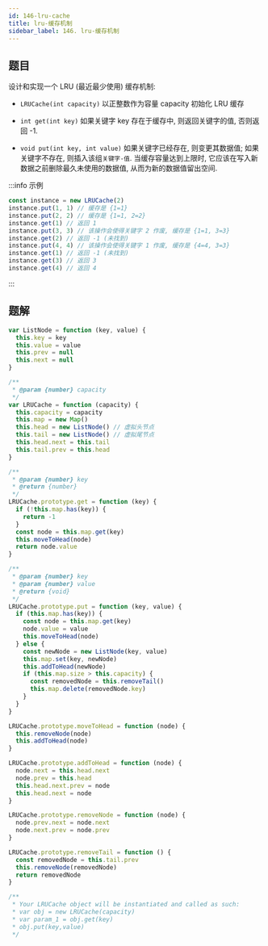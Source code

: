 ```yaml
---
id: 146-lru-cache
title: lru-缓存机制
sidebar_label: 146. lru-缓存机制
---
```


## 题目

设计和实现一个 LRU (最近最少使用) 缓存机制:

- `LRUCache(int capacity)` 以正整数作为容量 capacity 初始化 LRU 缓存

- `int get(int key)` 如果关键字 key 存在于缓存中, 则返回关键字的值, 否则返回 -1.

- `void put(int key, int value)` 如果关键字已经存在, 则变更其数据值; 如果关键字不存在, 则插入该组`关键字-值`. 当缓存容量达到上限时, 它应该在写入新数据之前删除最久未使用的数据值, 从而为新的数据值留出空间.

:::info 示例

```ts
const instance = new LRUCache(2)
instance.put(1, 1) // 缓存是 {1=1}
instance.put(2, 2) // 缓存是 {1=1, 2=2}
instance.get(1) // 返回 1
instance.put(3, 3) // 该操作会使得关键字 2 作废, 缓存是 {1=1, 3=3}
instance.get(2) // 返回 -1 (未找到)
instance.put(4, 4) // 该操作会使得关键字 1 作废, 缓存是 {4=4, 3=3}
instance.get(1) // 返回 -1 (未找到)
instance.get(3) // 返回 3
instance.get(4) // 返回 4
```

:::

## 题解

```ts
var ListNode = function (key, value) {
  this.key = key
  this.value = value
  this.prev = null
  this.next = null
}

/**
 * @param {number} capacity
 */
var LRUCache = function (capacity) {
  this.capacity = capacity
  this.map = new Map()
  this.head = new ListNode() // 虚拟头节点
  this.tail = new ListNode() // 虚拟尾节点
  this.head.next = this.tail
  this.tail.prev = this.head
}

/**
 * @param {number} key
 * @return {number}
 */
LRUCache.prototype.get = function (key) {
  if (!this.map.has(key)) {
    return -1
  }
  const node = this.map.get(key)
  this.moveToHead(node)
  return node.value
}

/**
 * @param {number} key
 * @param {number} value
 * @return {void}
 */
LRUCache.prototype.put = function (key, value) {
  if (this.map.has(key)) {
    const node = this.map.get(key)
    node.value = value
    this.moveToHead(node)
  } else {
    const newNode = new ListNode(key, value)
    this.map.set(key, newNode)
    this.addToHead(newNode)
    if (this.map.size > this.capacity) {
      const removedNode = this.removeTail()
      this.map.delete(removedNode.key)
    }
  }
}

LRUCache.prototype.moveToHead = function (node) {
  this.removeNode(node)
  this.addToHead(node)
}

LRUCache.prototype.addToHead = function (node) {
  node.next = this.head.next
  node.prev = this.head
  this.head.next.prev = node
  this.head.next = node
}

LRUCache.prototype.removeNode = function (node) {
  node.prev.next = node.next
  node.next.prev = node.prev
}

LRUCache.prototype.removeTail = function () {
  const removedNode = this.tail.prev
  this.removeNode(removedNode)
  return removedNode
}

/**
 * Your LRUCache object will be instantiated and called as such:
 * var obj = new LRUCache(capacity)
 * var param_1 = obj.get(key)
 * obj.put(key,value)
 */
```
